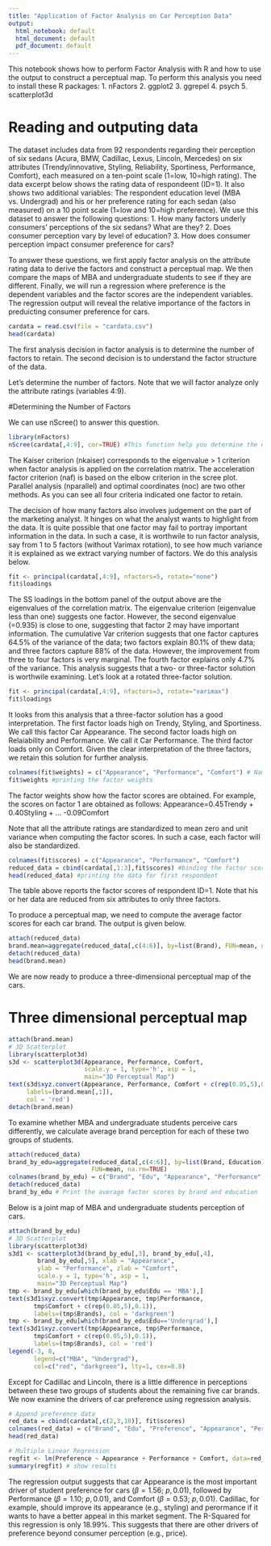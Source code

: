 ---
title: "Application of Factor Analysis on Car Perception Data"
output:
  html_notebook: default
  html_document: default
  pdf_document: default
---

This notebook shows how to perform Factor Analysis with R and how to use the output to construct a perceptual map.  To perform this analysis you need to install these R packages:
1. nFactors
2. ggplot2
3. ggrepel
4. psych
5. scatterplot3d

# Reading and outputing data

The dataset includes data from 92 respondents regarding their perception of six sedans (Acura, BMW, Cadillac, Lexus, Lincoln, Mercedes) on six attributes (Trendy/innovative, Styling, Reliability, Sportiness, Performance, Comfort), each measured on a ten-point scale (1=low, 10=high rating). The data excerpt below shows the rating data of respondeent (ID=1).  It also shows two additional variables: The respondent education level (MBA vs. Undergrad) and his or her preference rating for each sedan (also measured) on a 10 point scale (1=low and 10=high preference).  We use this dataset to answer the following questions:
1. How many factors underly consumers' perceptions of the six sedans? What are they?
2. Does consumer perception vary by level of education?
3. How does consumer perception impact consumer preference for cars?

To answer these questions, we first apply factor analysis on the attribute rating data to derive the factors and construct a perceptual map. We then compare the maps of MBA and undergraduate students to see if they are different.  Finally, we will run a regression where preference is the dependent variables and the factor scores are the independent variables.  The regression output will reveal the relative importance of the factors in preduicting consumer preference for cars.

```{r}
cardata = read.csv(file = "cardata.csv")
head(cardata)
```

The first analysis decision in factor analysis is to determine the number of factors to retain.  The second decision is to understand the factor structure of the data.

Let's determine the number of factors.  Note that we will factor analyze only the attribute ratings (variables 4:9).

#Determining the Number of Factors 

We can use nScree() to answer this question. 

```{r}
library(nFactors)
nScree(cardata[,4:9], cor=TRUE) #This function help you determine the number of factors
```

The Kaiser criterion (nkaiser) corresponds to the eigenvalue > 1 criterion when factor analysis is applied on the correlation matrix.  The acceleration factor criterion (naf) is based on the elbow criterion in the scree plot. Parallel analysis (nparallel) and optimal coordinates (noc) are two other methods. As you can see all four criteria indicated one factor to retain. 

The decision of how many factors also involves judgement on the part of the marketing analyst.  It hinges on what the analyst wants to highlight from the data. It is quite possible that one factor may fail to portray important information in the data.  In such a case, it is worthwile to run factor analysis, say from 1 to 5 factors (without Varimax rotation), to see how much variance it is explained as we extract varying number of factors.  We do this analysis below.

```{r}
fit <- principal(cardata[,4:9], nfactors=5, rotate="none")
fit$loadings
```

The SS loadings in the bottom panel of the output above are the eigenvalues of the correlation matrix. The eigenvalue criterion (eigenvalue less than one) suggests one factor.  However, the second eigenvalue (=0.935) is close to one, suggesting that factor 2 may have important information.  The cumulative Var criterion suggests that one factor captures 64.5% of the variance of the data; two factors explain 80.1% of thew data; and three factors capture 88% of the data.  However, the improvement from three to four factors is very marginal.  The fourth factor explains only 4.7% of the variance.  This analysis suggests that a two- or three-factor solution is worthwile examining.  Let's look at a rotated three-factor solution.


```{r}
fit <- principal(cardata[,4:9], nfactors=3, rotate="varimax")
fit$loadings
```

It looks from this analysis that a three-factor solution has a good interpretation.  The first factor loads high on Trendy, Styling, and Sportiness.  We call this factor Car Appearance.  The second factor loads high on Relaiability and Performance.  We call it Car Performance.  The third factor loads only on Comfort.  Given the clear interpretation of the three factors, we retain this solution for further analysis.

```{r}
colnames(fit$weights) = c("Appearance", "Performance", "Comfort") # Naming the factors
fit$weights #printing the factor weights
```

The factor weights show how the factor scores are obtained.  For example, the scores on factor 1 are obtained as follows:
Appearance=0.45Trendy + 0.40Styling + ... -0.09Comfort

Note that all the attribute ratings are standardized to mean zero and unit variance when computing the factor scores.  In such a case, each factor will also be standardized.

```{r}
colnames(fit$scores) = c("Appearance", "Performance", "Comfort") 
reduced_data = cbind(cardata[,1:3],fit$scores) #binding the factor scors to the raw data
head(reduced_data) #printing the data for first respondent
```

The table above reports the factor scores of respondent ID=1.  Note that his or her data are reduced from six attributes to only three factors.

To produce a perceptual map, we need to compute the average factor scores for each car brand.  The output is given below.

```{r}
attach(reduced_data)
brand.mean=aggregate(reduced_data[,c(4:6)], by=list(Brand), FUN=mean, na.rm=TRUE)
detach(reduced_data)
head(brand.mean)
```

We are now ready to produce a three-dimensional perceptual map of the cars.

# Three dimensional perceptual map

```{r}
attach(brand.mean)
# 3D Scatterplot
library(scatterplot3d)
s3d <- scatterplot3d(Appearance, Performance, Comfort,
                     scale.y = 1, type='h', asp = 1,
                     main="3D Perceptual Map")
text(s3d$xyz.convert(Appearance, Performance, Comfort + c(rep(0.05,5),0.1)),
     labels=(brand.mean[,1]), 
     col = 'red')
detach(brand.mean)
```

To examine whether MBA and undergraduate students perceive cars differently, we calculate average brand perception for each of these two groups of students.

```{r}
attach(reduced_data)
brand_by_edu=aggregate(reduced_data[,c(4:6)], by=list(Brand, Education), 
                       FUN=mean, na.rm=TRUE)
colnames(brand_by_edu) = c("Brand", "Edu", "Appearance", "Performance", "Comfort")
detach(reduced_data)
brand_by_edu # Print the average factor scores by brand and education
```

Below is a joint map of MBA and undergraduate students perception of cars.

```{r}
attach(brand_by_edu)
# 3D Scatterplot
library(scatterplot3d)
s3d1 <- scatterplot3d(brand_by_edu[,3], brand_by_edu[,4], 
        brand_by_edu[,5], xlab = "Appearance", 
        ylab = "Performance", zlab = "Comfort",
        scale.y = 1, type='h', asp = 1,
        main="3D Perceptual Map")
tmp <- brand_by_edu[which(brand_by_edu$Edu == 'MBA'),]
text(s3d1$xyz.convert(tmp$Appearance, tmp$Performance, 
       tmp$Comfort + c(rep(0.05,5),0.1)),
       labels=(tmp$Brands), col = 'darkgreen')
tmp <- brand_by_edu[which(brand_by_edu$Edu=='Undergrad'),] 
text(s3d1$xyz.convert(tmp$Appearance, tmp$Performance, 
       tmp$Comfort + c(rep(0.05,5),0.1)),
       labels=(tmp$Brands), col = 'red')
legend(-3, 8, 
       legend=c("MBA", "Undergrad"),
       col=c("red", "darkgreen"), lty=1, cex=0.8)
```

Except for Cadillac and Lincoln, there is a little difference in perceptions between these two groups of students about the remaining five car brands.  We now examine the drivers of car preference using regression analysis.

```{r}
# Append preference data
red_data = cbind(cardata[,c(2,3,10)], fit$scores)
colnames(red_data) = c("Brand", "Edu", "Preference", "Appearance", "Performance", "Comfort")
head(red_data)

# Multiple Linear Regression 
regfit <- lm(Preference ~ Appearance + Performance + Comfort, data=red_data)
summary(regfit) # show results
```

The regression output suggests that car Appearance is the most important driver of student preference for cars ($\beta=1.56; \ p,0.01$), followed by Performance ($\beta=1.10; \ p,0.01$), and Comfort ($\beta=0.53; \ p,0.01$). Cadillac, for example, should improve its appearance (e.g., styling) and perormance if it wants to have a better appeal in this market segment. The R-Squared for this regression is only 18.99%.  This suggests that there are other drivers of preference beyond consumer perception (e.g., price). 
